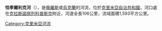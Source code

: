 '''恰季爾利克河'''（{{lang-ru|Чатырлык}}），是[[俄羅斯|俄羅斯]]或[[烏克蘭|烏克蘭]]的河流，位於[[克里米亞自治共和國|克里米亞自治共和國]]，河口處在[[克拉斯諾佩列科普斯克|克拉斯諾佩列科普斯克]]附近，河道全長106公里，流域面積1,593平方公里。

{{DEFAULTSORT:Чатирлик}}
[[Category:克里米亞河流|Category:克里米亞河流]]


{{Ukraine-river-stub}}